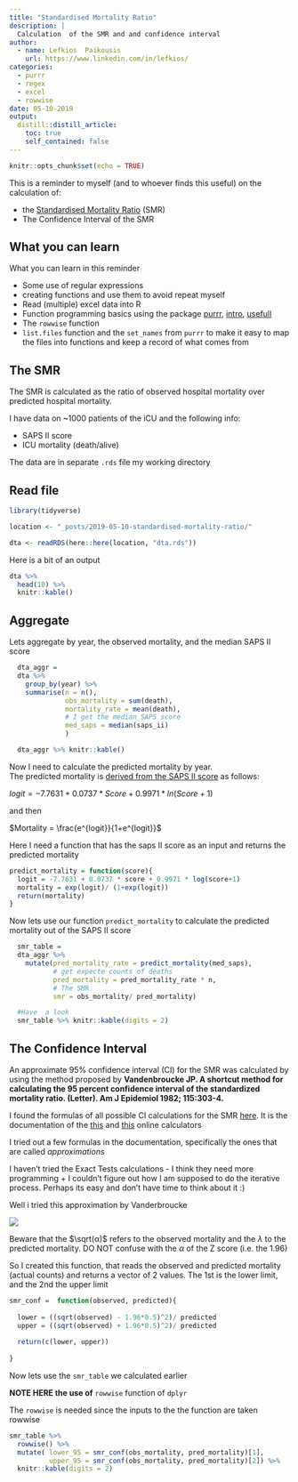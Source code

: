 ```yaml
---
title: "Standardised Mortality Ratio"
description: |
  Calculation  of the SMR and and confidence interval
author:
  - name: Lefkios  Paikousis
    url: https://www.linkedin.com/in/lefkios/
categories:
  - purrr
  - regex
  - excel
  - rowwise
date: 05-10-2019
output:
  distill::distill_article:
    toc: true
    self_contained: false
---
```



```r
knitr::opts_chunk$set(echo = TRUE)
```


This is a reminder to myself (and to whoever finds this useful) on the calculation of:   

- the [Standardised Mortality Ratio](https://en.wikipedia.org/wiki/Standardized_mortality_ratio)  (SMR)  
- The Confidence Interval of the SMR


## What you can learn    

What you can learn in this reminder  

- Some use of regular expressions
- creating functions and use them to avoid repeat myself
- Read (multiple) excel data into R 
- Function programming basics using the package [purrr](https://purrr.tidyverse.org/), [intro](https://towardsdatascience.com/functional-programming-in-r-with-purrr-469e597d0229), [usefull](https://www.hvitfeldt.me/blog/purrr-tips-and-tricks/)
- The `rowwise` function
- `list.files` function and the `set_names` from `purrr` to make it easy to map the files into functions and keep a record of what comes from 


## The SMR

The SMR is calculated as the ratio of observed hospital mortality over predicted hospital mortality.    

I have data on ~1000 patients of the iCU and the following info:

- SAPS II score
- ICU mortality (death/alive)

The data are in separate `.rds` file my working directory


## Read file

```r

library(tidyverse)

location <- "_posts/2019-05-10-standardised-mortality-ratio/"

dta <- readRDS(here::here(location, "dta.rds"))

```


Here is a bit of an output

```r

dta %>% 
  head(10) %>% 
  knitr::kable()
```

## Aggregate    

Lets aggregate by year, the observed mortality, and the median SAPS II score  

```r

  dta_aggr = 
  dta %>% 
    group_by(year) %>% 
    summarise(n = n(),
              obs_mortality = sum(death),
              mortality_rate = mean(death),
              # I get the median SAPS score
              med_saps = median(saps_ii)
              ) 

  dta_aggr %>% knitr::kable()

```


Now I need to calculate the predicted mortality by year.    
The predicted mortality is [derived from the SAPS II score](https://clincalc.com/IcuMortality/SAPSII.aspx) as follows:  

$logit = -7.7631 + 0.0737*Score + 0.9971*ln(Score+1)$

and then   

$Mortality = \frac{e^{logit}}{1+e^{logit}}$


Here I need a function that has the saps II score as an input and returns the predicted mortality   


```r
predict_mortality = function(score){
  logit = -7.7631 + 0.0737 * score + 0.9971 * log(score+1)
  mortality = exp(logit)/ (1+exp(logit))
  return(mortality)
}
```

Now lets use our function `predict_mortality` to calculate the predicted mortality out of the SAPS II score    

```r

  smr_table = 
  dta_aggr %>% 
    mutate(pred_mortality_rate = predict_mortality(med_saps),
           # get expecte counts of deaths
           pred_mortality = pred_mortality_rate * n,
           # The SMR 
           smr = obs_mortality/ pred_mortality) 

  #Have  a look
  smr_table %>% knitr::kable(digits = 2)
```


## The Confidence Interval

An approximate 95% confidence interval (CI) for the SMR was calculated by using the method proposed by __Vandenbroucke JP. A shortcut method for calculating the 95 percent confidence interval of the standardized mortality ratio. (Letter). Am J Epidemiol 1982; 115:303-4.__  

I found the formulas of all possible CI calculations for the SMR [here](https://www.openepi.com/PDFDocs/SMRDoc.pdf). It is the documentation of the [this](http://web1.sph.emory.edu/users/cdckms/exact-midP-SMR.html) and [this](https://www.openepi.com/SMR/SMR.htm) online calculators


I tried out a few formulas in the documentation, specifically the ones that are called _approximations_

I haven't tried the Exact Tests calculations - I think they need more programming + I couldn't figure out how I am supposed to do the iterative process. Perhaps its easy and don't have time to think about it :)


Well i tried this approximation by Vanderbroucke    

![](smr_confidence_interval.png)

Beware that the $\sqrt(α)$ refers to the observed mortality and the $λ$ to the predicted mortality. DO NOT confuse with the $α$ of the Z score (i.e. the 1.96)


So I created this function, that reads the observed and predicted mortality (actual counts) and returns a vector of 2 values. The 1st is the lower limit, and  the 2nd the upper limit   


```r
smr_conf =  function(observed, predicted){
  
  lower = ((sqrt(observed) - 1.96*0.5)^2)/ predicted
  upper = ((sqrt(observed) + 1.96*0.5)^2)/ predicted
  
  return(c(lower, upper))
  
}
```

Now lets use the `smr_table` we calculated earlier   

__NOTE HERE the use of__ `rowwise` function of `dplyr`    

The `rowwise` is needed since the inputs to the the function are taken rowwise    

```r

smr_table %>% 
  rowwise() %>% 
  mutate( lower_95 = smr_conf(obs_mortality, pred_mortality)[1],
          upper_95 = smr_conf(obs_mortality, pred_mortality)[2]) %>% 
  knitr::kable(digits = 2)

```
